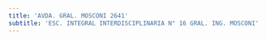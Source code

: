 ```yaml
---
title: 'AVDA. GRAL. MOSCONI 2641'
subtitle: 'ESC. INTEGRAL INTERDISCIPLINARIA N° 16 GRAL. ING. MOSCONI'
---
```


#
